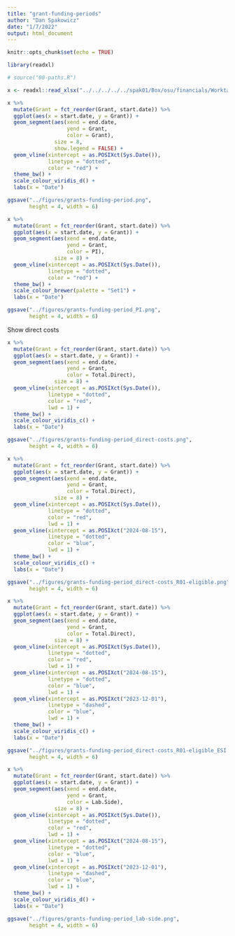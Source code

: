 ```yaml
---
title: "grant-funding-periods"
author: "Dan Spakowicz"
date: "1/7/2022"
output: html_document
---
```


```r
knitr::opts_chunk$set(echo = TRUE)

library(readxl)

# source("00-paths.R")
```

```r
x <- readxl::read_xlsx("../../../../../spak01/Box/osu/financials/Worktag-Funding Sheet/Worktag-Funding Sheet.xlsx", sheet = 2) 

```

```r
x %>%
  mutate(Grant = fct_reorder(Grant, start.date)) %>%
  ggplot(aes(x = start.date, y = Grant)) +
  geom_segment(aes(xend = end.date, 
                   yend = Grant, 
                   color = Grant), 
               size = 8,
               show.legend = FALSE) +
  geom_vline(xintercept = as.POSIXct(Sys.Date()), 
             linetype = "dotted",
             color = "red") +
  theme_bw() +
  scale_colour_viridis_d() +
  labs(x = "Date")

ggsave("../figures/grants-funding-period.png",
       height = 4, width = 6)
```
```r
x %>%
  mutate(Grant = fct_reorder(Grant, start.date)) %>%
  ggplot(aes(x = start.date, y = Grant)) +
  geom_segment(aes(xend = end.date, 
                   yend = Grant, 
                   color = PI), 
               size = 8) +
  geom_vline(xintercept = as.POSIXct(Sys.Date()), 
             linetype = "dotted",
             color = "red") +
  theme_bw() +
  scale_colour_brewer(palette = "Set1") +
  labs(x = "Date")

ggsave("../figures/grants-funding-period_PI.png",
       height = 4, width = 6)
```

Show direct costs

```r
x %>%
  mutate(Grant = fct_reorder(Grant, start.date)) %>%
  ggplot(aes(x = start.date, y = Grant)) +
  geom_segment(aes(xend = end.date, 
                   yend = Grant, 
                   color = Total.Direct), 
               size = 8) +
  geom_vline(xintercept = as.POSIXct(Sys.Date()), 
             linetype = "dotted",
             color = "red",
             lwd = 1) +
  theme_bw() +
  scale_colour_viridis_c() +
  labs(x = "Date")

ggsave("../figures/grants-funding-period_direct-costs.png",
       height = 4, width = 6)
```


```r
x %>%
  mutate(Grant = fct_reorder(Grant, start.date)) %>%
  ggplot(aes(x = start.date, y = Grant)) +
  geom_segment(aes(xend = end.date, 
                   yend = Grant, 
                   color = Total.Direct), 
               size = 8) +
  geom_vline(xintercept = as.POSIXct(Sys.Date()), 
             linetype = "dotted",
             color = "red",
             lwd = 1) +
  geom_vline(xintercept = as.POSIXct("2024-08-15"), 
             linetype = "dotted",
             color = "blue",
             lwd = 1) +
  theme_bw() +
  scale_colour_viridis_c() +
  labs(x = "Date")

ggsave("../figures/grants-funding-period_direct-costs_R01-eligible.png",
       height = 4, width = 6)
```

```r
x %>%
  mutate(Grant = fct_reorder(Grant, start.date)) %>%
  ggplot(aes(x = start.date, y = Grant)) +
  geom_segment(aes(xend = end.date, 
                   yend = Grant, 
                   color = Total.Direct), 
               size = 8) +
  geom_vline(xintercept = as.POSIXct(Sys.Date()), 
             linetype = "dotted",
             color = "red",
             lwd = 1) +
  geom_vline(xintercept = as.POSIXct("2024-08-15"), 
             linetype = "dotted",
             color = "blue",
             lwd = 1) +
  geom_vline(xintercept = as.POSIXct("2023-12-01"), 
             linetype = "dashed",
             color = "blue",
             lwd = 1) +
  theme_bw() +
  scale_colour_viridis_c() +
  labs(x = "Date")

ggsave("../figures/grants-funding-period_direct-costs_R01-eligible_ESI.png",
       height = 4, width = 6)
```
```r
x %>%
  mutate(Grant = fct_reorder(Grant, start.date)) %>%
  ggplot(aes(x = start.date, y = Grant)) +
  geom_segment(aes(xend = end.date, 
                   yend = Grant, 
                   color = Lab.Side), 
               size = 8) +
  geom_vline(xintercept = as.POSIXct(Sys.Date()), 
             linetype = "dotted",
             color = "red",
             lwd = 1) +
  geom_vline(xintercept = as.POSIXct("2024-08-15"), 
             linetype = "dotted",
             color = "blue",
             lwd = 1) +
  geom_vline(xintercept = as.POSIXct("2023-12-01"), 
             linetype = "dashed",
             color = "blue",
             lwd = 1) +
  theme_bw() +
  scale_colour_viridis_d() +
  labs(x = "Date")

ggsave("../figures/grants-funding-period_lab-side.png",
       height = 4, width = 6)
```

